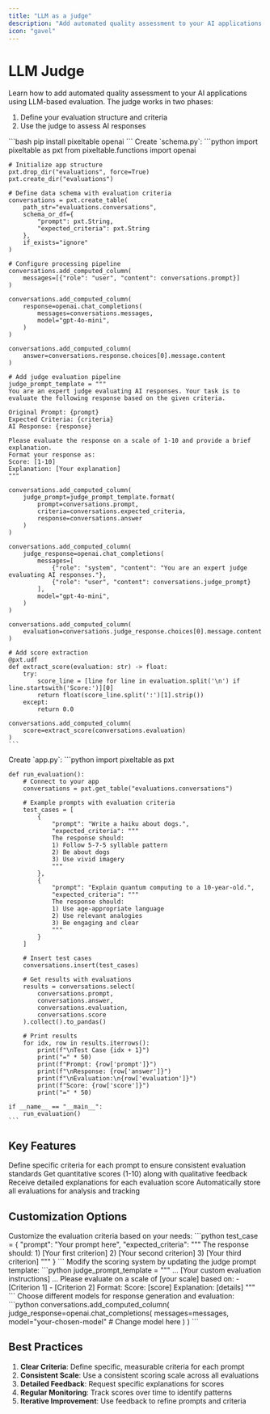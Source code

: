 ```yaml
---
title: "LLM as a judge"
description: "Add automated quality assessment to your AI applications using LLM-based evaluation"
icon: "gavel"
---
```


# LLM Judge

Learn how to add automated quality assessment to your AI applications using LLM-based evaluation. The judge works in two phases:
1. Define your evaluation structure and criteria
2. Use the judge to assess AI responses

<Steps>
  <Step title="Install Dependencies">
    ```bash
    pip install pixeltable openai
    ```
  </Step>

  <Step title="Define Your Evaluation Structure" icon="scale-balanced">
    Create `schema.py`:
    ```python
    import pixeltable as pxt
    from pixeltable.functions import openai

    # Initialize app structure
    pxt.drop_dir("evaluations", force=True)
    pxt.create_dir("evaluations")

    # Define data schema with evaluation criteria
    conversations = pxt.create_table(
        path_str="evaluations.conversations", 
        schema_or_df={
            "prompt": pxt.String,
            "expected_criteria": pxt.String
        }, 
        if_exists="ignore"
    )

    # Configure processing pipeline
    conversations.add_computed_column(
        messages=[{"role": "user", "content": conversations.prompt}]
    )

    conversations.add_computed_column(
        response=openai.chat_completions(
            messages=conversations.messages,
            model="gpt-4o-mini",
        )
    )

    conversations.add_computed_column(
        answer=conversations.response.choices[0].message.content
    )

    # Add judge evaluation pipeline
    judge_prompt_template = """
    You are an expert judge evaluating AI responses. Your task is to evaluate the following response based on the given criteria.

    Original Prompt: {prompt}
    Expected Criteria: {criteria}
    AI Response: {response}

    Please evaluate the response on a scale of 1-10 and provide a brief explanation.
    Format your response as:
    Score: [1-10]
    Explanation: [Your explanation]
    """

    conversations.add_computed_column(
        judge_prompt=judge_prompt_template.format(
            prompt=conversations.prompt,
            criteria=conversations.expected_criteria,
            response=conversations.answer
        )
    )

    conversations.add_computed_column(
        judge_response=openai.chat_completions(
            messages=[
                {"role": "system", "content": "You are an expert judge evaluating AI responses."},
                {"role": "user", "content": conversations.judge_prompt}
            ],
            model="gpt-4o-mini",
        )
    )

    conversations.add_computed_column(
        evaluation=conversations.judge_response.choices[0].message.content
    )

    # Add score extraction
    @pxt.udf
    def extract_score(evaluation: str) -> float:
        try:
            score_line = [line for line in evaluation.split('\n') if line.startswith('Score:')][0]
            return float(score_line.split(':')[1].strip())
        except:
            return 0.0

    conversations.add_computed_column(
        score=extract_score(conversations.evaluation)
    )
    ```
  </Step>

  <Step title="Use Your Judge" icon="play">
    Create `app.py`:
    ```python
    import pixeltable as pxt

    def run_evaluation():
        # Connect to your app
        conversations = pxt.get_table("evaluations.conversations")

        # Example prompts with evaluation criteria
        test_cases = [
            {
                "prompt": "Write a haiku about dogs.",
                "expected_criteria": """
                The response should:
                1) Follow 5-7-5 syllable pattern
                2) Be about dogs
                3) Use vivid imagery
                """
            },
            {
                "prompt": "Explain quantum computing to a 10-year-old.",
                "expected_criteria": """
                The response should:
                1) Use age-appropriate language
                2) Use relevant analogies
                3) Be engaging and clear
                """
            }
        ]

        # Insert test cases
        conversations.insert(test_cases)

        # Get results with evaluations
        results = conversations.select(
            conversations.prompt,
            conversations.answer,
            conversations.evaluation,
            conversations.score
        ).collect().to_pandas()

        # Print results
        for idx, row in results.iterrows():
            print(f"\nTest Case {idx + 1}")
            print("=" * 50)
            print(f"Prompt: {row['prompt']}")
            print(f"\nResponse: {row['answer']}")
            print(f"\nEvaluation:\n{row['evaluation']}")
            print(f"Score: {row['score']}")
            print("=" * 50)

    if __name__ == "__main__":
        run_evaluation()
    ```
  </Step>
</Steps>

## Key Features

<CardGroup cols={1}>
  <Card title="Structured Evaluation" icon="list-check">
    Define specific criteria for each prompt to ensure consistent evaluation standards
  </Card>
  <Card title="Numerical Scoring" icon="star">
    Get quantitative scores (1-10) along with qualitative feedback
  </Card>
  <Card title="Detailed Feedback" icon="comment">
    Receive detailed explanations for each evaluation score
  </Card>
  <Card title="Persistent Storage" icon="database">
    Automatically store all evaluations for analysis and tracking
  </Card>
</CardGroup>

## Customization Options

<AccordionGroup>
  <Accordion title="Evaluation Criteria" icon="list">
    Customize the evaluation criteria based on your needs:
    ```python
    test_case = {
        "prompt": "Your prompt here",
        "expected_criteria": """
        The response should:
        1) [Your first criterion]
        2) [Your second criterion]
        3) [Your third criterion]
        """
    }
    ```
  </Accordion>

  <Accordion title="Scoring System" icon="star">
    Modify the scoring system by updating the judge prompt template:
    ```python
    judge_prompt_template = """
    ... [Your custom evaluation instructions] ...
    Please evaluate on a scale of [your scale] based on:
    - [Criterion 1]
    - [Criterion 2]
    Format: 
    Score: [score]
    Explanation: [details]
    """
    ```
  </Accordion>

  <Accordion title="Model Selection" icon="robot">
    Choose different models for response generation and evaluation:
    ```python
    conversations.add_computed_column(
        judge_response=openai.chat_completions(
            messages=messages,
            model="your-chosen-model"  # Change model here
        )
    )
    ```
  </Accordion>
</AccordionGroup>

## Best Practices

1. **Clear Criteria**: Define specific, measurable criteria for each prompt
2. **Consistent Scale**: Use a consistent scoring scale across all evaluations
3. **Detailed Feedback**: Request specific explanations for scores
4. **Regular Monitoring**: Track scores over time to identify patterns
5. **Iterative Improvement**: Use feedback to refine prompts and criteria
